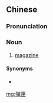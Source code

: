 {{also|弹匣}}
==Chinese==
{{zh-forms|s=弹匣}}

===Pronunciation===
{{zh-pron
|m=dànxiá
|cat=n
}}

===Noun===
{{zh-noun}}

# [[magazine]] {{gloss|ammunition clip}}

====Synonyms====
* {{zh-l|彈倉}}

[[mg:彈匣]]